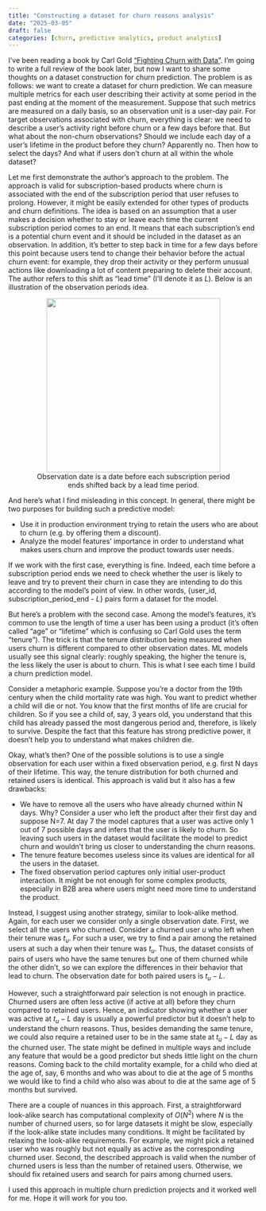 ```yaml
---
title: "Constructing a dataset for churn reasons analysis"
date: "2025-03-05"
draft: false
categories: [churn, predictive analytics, product analytics]
---
```


I've been reading a book by Carl Gold ["Fighting Churn with Data"](https://www.fightchurnwithdata.com/). I'm going to write a full review of the book later, but now I want to share some thoughts on a dataset construction for churn prediction. The problem is as follows: we want to create a dataset for churn prediction. We can measure multiple metrics for each user describing their activity at some period in the past ending at the moment of the measurement. Suppose that such metrics are measured on a daily basis, so an observation unit is a user-day pair. For target observations associated with churn, everything is clear: we need to describe a user's activity right before churn or a few days before that. But what about the non-churn observations? Should we include each day of a user's lifetime in the product before they churn? Apparently no. Then how to select the days? And what if users don't churn at all within the whole dataset?

Let me first demonstrate the author's approach to the problem. The approach is valid for subscription-based products where churn is associated with the end of the subscription period that user refuses to prolong. However, it might be easily extended for other types of products and churn definitions. The idea is based on an assumption that a user makes a decision whether to stay or leave each time the current subscription period comes to an end. It means that each subscription's end is a potential churn event and it should be included in the dataset as an observation. In addition, it's better to step back in time for a few days before this point because users tend to change their behavior before the actual churn event: for example, they drop their activity or they perform unusual actions like downloading a lot of content preparing to delete their account. The author refers to this shift as "lead time" (I'll denote it as $L$). Below is an illustration of the observation periods idea.

<figure><center>
<img src="observation_dates.png" height=350>
<figcaption>Observation date is a date before each subscription period ends shifted back by a lead time period.</figcaption>
</center></figure>

And here's what I find misleading in this concept. In general, there might be two purposes for building such a predictive model:

- Use it in production environment trying to retain the users who are about to churn (e.g. by offering them a discount).
- Analyze the model features' importance in order to understand what makes users churn and improve the product towards user needs.

If we work with the first case, everything is fine. Indeed, each time before a subscription period ends we need to check whether the user is likely to leave and try to prevent their churn in case they are intending to do this according to the model's point of view. In other words, {user_id, subscription_period_end - $L$} pairs form a dataset for the model.

But here's a problem with the second case. Among the model's features, it's common to use the length of time a user has been using a product (it's often called "age" or "lifetime" which is confusing so Carl Gold uses the term "tenure"). The trick is that the tenure distribution being measured when users churn is different compared to other observation dates. ML models usually see this signal clearly: roughly speaking, the higher the tenure is, the less likely the user is about to churn. This is what I see each time I build a churn prediction model. 

Consider a metaphoric example. Suppose you're a doctor from the 19th century when the child mortality rate was high. You want to predict whether a child will die or not. You know that the first months of life are crucial for children. So if you see a child of, say, 3 years old, you understand that this child has already passed the most dangerous period and, therefore, is likely to survive. Despite the fact that this feature has strong predictive power, it doesn't help you to understand what makes children die. 

Okay, what's then? One of the possible solutions is to use a single observation for each user within a fixed observation period, e.g. first N days of their lifetime. This way, the tenure distribution for both churned and retained users is identical. This approach is valid but it also has a few drawbacks:

- We have to remove all the users who have already churned within N days. Why? Consider a user who left the product after their first day and suppose N=7. At day 7 the model captures that a user was active only 1 out of 7 possible days and infers that the user is likely to churn. So leaving such users in the dataset would facilitate the model to predict churn and wouldn't bring us closer to understanding the churn reasons. 
- The tenure feature becomes useless since its values are identical for all the users in the dataset.
- The fixed observation period captures only initial user-product interaction. It might be not enough for some complex products, especially in B2B area where users might need more time to understand the product.

Instead, I suggest using another strategy, similar to look-alike method. Again, for each user we consider only a single observation date. First, we select all the users who churned. Consider a churned user $u$ who left when their tenure was $t_u$. For such a user, we try to find a pair among the retained users at such a day when their tenure was $t_u$. Thus, the dataset consists of pairs of users who have the same tenures but one of them churned while the other didn't, so we can explore the differences in their behavior that lead to churn. The observation date for both paired users is $t_u - L$.

However, such a straightforward pair selection is not enough in practice. Churned users are often less active (if active at all) before they churn compared to retained users. Hence, an indicator showing whether a user was active at $t_u - L$ day is usually a powerful predictor but it doesn't help to understand the churn reasons. Thus, besides demanding the same tenure, we could also require a retained user to be in the same state at $t_u - L$ day as the churned user. The state might be defined in multiple ways and include any feature that would be a good predictor but sheds little light on the churn reasons. Coming back to the child mortality example, for a child who died at the age of, say, 6 months and who was about to die at the age of 5 months we would like to find a child who also was about to die at the same age of 5 months but survived.

There are a couple of nuances in this approach. First, a straightforward look-alike search has computational complexity of $O(N^2)$ where $N$ is the number of churned users, so for large datasets it might be slow, especially if the look-alike state includes many conditions. It might be facilitated by relaxing the look-alike requirements. For example, we might pick a retained user who was roughly but not equally as active as the corresponding churned user. Second, the described approach is valid when the number of churned users is less than the number of retained users. Otherwise, we should fix retained users and search for pairs among churned users.

I used this approach in multiple churn prediction projects and it worked well for me. Hope it will work for you too.